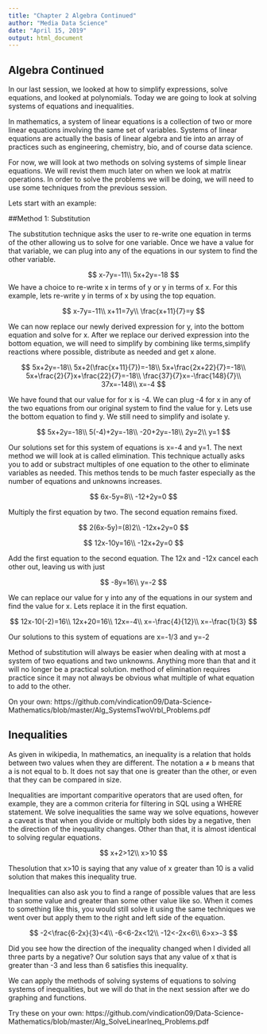 ---
title: "Chapter 2 Algebra Continued"
author: "Media Data Science"
date: "April 15, 2019"
output: html_document
---

## Algebra Continued 

In our last session, we looked at how to simplify expressions, solve equations, and looked at polynomials. Today we are going to look at solving systems of equations and inequalities. 

In mathematics, a system of linear equations is a collection of two or more linear equations involving the same set of variables. Systems of linear equations are actually the basis of linear algebra and tie into an array of practices such as engineering, chemistry, bio, and of course data science. 

For now, we will look at two methods on solving systems of simple linear equations. We will revist them much later on when we look at matrix operations. In order to solve the problems we will be doing, we will need to use some techniques from the previous session. 

Lets start with an example:

##Method 1: Substitution 

The substitution technique asks the user to re-write one equation in terms of the other allowing us to solve for one variable. Once we have a value for that variable, we can plug into any of the equations in our system to find the other variable. 

$$
x-7y=-11\\
5x+2y=-18
$$
We have a choice to re-write x in terms of y or y in terms of x. For this example, lets re-write y in terms of x by using the top equation. 

$$
x-7y=-11\\
x+11=7y\\
\frac{x+11}{7}=y
$$

We can now replace our newly derived expression for y, into the bottom equation and solve for x. After we replace our derived expression into the bottom equation, we will need to simplify by combining like terms,simplify reactions where possible, distribute as needed and get x alone. 

$$
5x+2y=-18\\
5x+2(\frac{x+11}{7})=-18\\
5x+\frac{2x+22}{7}=-18\\
5x+\frac{2}{7}x+\frac{22}{7}=-18\\
\frac{37}{7}x=-\frac{148}{7}\\
37x=-148\\
x=-4
$$

We have found that our value for for x is -4. We can plug -4 for x in any of the two equations from our original system to find the value for y. Lets use the bottom equation to find y. We still need to simplify and isolate y. 

$$
5x+2y=-18\\
5(-4)+2y=-18\\
-20+2y=-18\\
2y=2\\
y=1
$$

Our solutions set for this system of equations is x=-4 and y=1. The next method we will look at is called elimination. This technique actually asks you to add or substract multiples of one equation to the other to eliminate variables as needed. This methos tends to be much faster especially as the number of equations and unknowns increases. 

$$
6x-5y=8\\
-12+2y=0
$$

Multiply the first equation by two. The second equation remains fixed. 

$$
2(6x-5y)=(8)2\\
-12x+2y=0
$$

$$
12x-10y=16\\
-12x+2y=0
$$

Add the first equation to the second equation. The 12x and -12x cancel each other out, leaving us with just

$$
-8y=16\\
y=-2
$$

We can replace our value for y into any of the equations in our system and find the value for x. Lets replace it in the first equation.

$$
12x-10(-2)=16\\
12x+20=16\\
12x=-4\\
x=-\frac{4}{12}\\
x=-\frac{1}{3}
$$

Our solutions to this system of equations are x=-1/3 and y=-2

Method of substitution will always be easier when dealing with at most a system of two equations and two unknowns. Anything more than that and it will no longer be a practical solution. method of elimination requires practice since it may not always be obvious what multiple of what equation to add to the other. 

On your own:
https://github.com/vindication09/Data-Science-Mathematics/blob/master/Alg_SystemsTwoVrbl_Problems.pdf

## Inequalities 

As given in wikipedia, In mathematics, an inequality is a relation that holds between two values when they are different. The notation a ≠ b means that a is not equal to b. It does not say that one is greater than the other, or even that they can be compared in size. 

Inequalities are important comparitive operators that are used often, for example, they are a common criteria for filtering in SQL using a WHERE statement. We solve inequalities the same way we solve equations, however a caveat is that when you divide or multiply both sides by a negative, then the direction of the inequality changes. Other than that, it is almost identical to solving regular equations. 

$$
x+2>12\\
x>10
$$

Thesolution that x>10 is saying that any value of x greater than 10 is a valid solution that makes this inequality true. 

Inequalities can also ask you to find a range of possible values that are less than some value and greater than some other value like so. When it comes to something like this, you would still solve it using the same techniques we went over but apply them to the right and left side of the equation. 

$$
-2<\frac{6-2x}{3}<4\\
-6<6-2x<12\\
-12<-2x<6\\
6>x>-3
$$

Did you see how the direction of the inequality changed when I divided all three parts by a negative? Our solution says that any value of x that is greater than -3 and less than 6 satisfies this inequality. 

We can apply the methods of solving systems of equations to solving systems of inequalities, but we will do that in the next session after we do graphing and functions. 

Try these on your own:
https://github.com/vindication09/Data-Science-Mathematics/blob/master/Alg_SolveLinearIneq_Problems.pdf









